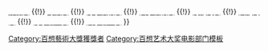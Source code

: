 {{navbox
|name   =百想藝術大獎電影部門最佳演技女演員
|title  = [[百想藝術大獎|<span style="color: white ">百想藝術大獎</span>]]電影部門最優秀女子演技獎
|bodyclass = hlist
|titlestyle = background: #2A0066; color:white;
|groupstyle = background: #2A0066; color:white;

|group1 = 1960年代
|list1 =
* 1966 {{link-ko|文貞淑|문정숙}}
* 1967 {{link-ko|文貞淑|문정숙}}
* 1968 [[文姬]]
* 1969 {{link-ko|金芝美|김지미}}

|group2 = 1970年代
|list2 = 
* 1970 [[尹靜姬]]
* 1971 [[尹靜姬]]
* 1972 {{link-ko|高銀兒|고은아 (1946년)}}
* 1973 [[尹靜姬]]
* 1974 {{link-ko|金芝美|김지미}}
* 1975 -
* 1976 [[金慈玉]]
* 1977 {{link-ko|太賢實|태현실}}
* 1978 {{link-ko|金允景|김윤경 (1949년)}}、[[尹美羅]]
* 1979 [[金慈玉]]

|group3 = 1980年代
|list3 =
* 1980 [[俞知仁]]
* 1981 {{link-ko|丁允姬|정윤희}}
* 1982 {{link-ko|丁允姬|정윤희}}
* 1983 [[鄭永淑]]
* 1984 [[元美京]]
* 1985 [[李美淑]]
* 1986 [[李甫姬]]
* 1987 {{link-ko|金芝美|김지미}}
* 1988 [[李甫姬]]
* 1989 [[李慧英 (1962年)|李慧英]]

|group4 = 1990年代
|list4 =
* 1990 [[張美姬]]
* 1991 [[李惠淑]]
* 1992 [[姜受延]]
* 1993 [[裴宗玉]]
* 1994 [[崔真實]]
* 1995 [[崔明吉 (藝人)|崔明吉]]
* 1996 [[沈惠珍]]
* 1997 [[沈惠珍]]
* 1998 [[沈銀河]]
* 1999 [[全道嬿]]

|group5 = 2000年代
|list5 =
* 2000 [[姜受延]]
* 2001 [[全道嬿]]
* 2002 [[裴斗娜]]
* 2003 [[嚴正化]]
* 2004 [[金荷娜]]
* 2005 [[金憓秀]]
* 2006 [[李英愛]]
* 2007 [[廉晶雅]]
* 2008 [[金敏喜]]
* 2009 [[孫藝真]]

|group6 = 2010年代
|list6 =
* 2010 [[河智苑]]
* 2011 [[汤唯]]
* 2012 [[嚴正化]]
* 2013 [[金敏喜]]
* 2014 [[沈恩敬]]
* 2015 [[廉晶雅]]
* 2016 [[全道嬿]]
* 2017 [[孫藝真]]
* 2018 [[羅文姬]]
* 2019 [[韓志旼]]

|group7 = 2020年代
|list7 =
* 2020 [[全道嬿]]
* 2021 [[全鐘瑞]]
* 2022 [[李慧英 (1962年)|李慧英]]

|belowstyle = background: #2A0066
|below =  <span style="font-size:smaller;">[[Template:百想藝術大獎電影部門大獎|<span style="color:#FFFFFF">大獎</span>]] {{!}} [[Template:百想藝術大獎電影部門作品獎|<span style="color:#FFFFFF">作品獎</span>]] {{!}} [[Template:百想藝術大獎電影部門導演獎|<span style="color:#FFFFFF">導演獎</span>]] {{!}} [[Template:百想藝術大獎電影部門最佳演技男演員|<span style="color:#FFFFFF">男子演技獎</span>]] {{!}} [[Template:百想藝術大獎電影部門最佳演技女演員|<span style="color:#FFFFFF">女子演技獎</span>]] {{!}} [[Template:百想藝術大獎電影部門男配角獎|<span style="color:#FFFFFF">男配角獎</span>]] {{!}} [[Template:百想藝術大獎電影部門女配角獎|<span style="color:#FFFFFF">女配角獎</span>]] {{!}} [[Template:百想藝術大獎電影部門男新人演技獎|<span style="color:#FFFFFF">男子新人獎</span>]] {{!}} [[Template:百想藝術大獎電影部門女新人演技獎|<span style="color:#FFFFFF">女子新人獎</span>]] </span>
}}<includeonly>[[Category:百想藝術大獎獲獎者]]</includeonly><noinclude>
[[Category:百想艺术大奖电影部门模板‎]]
</noinclude>